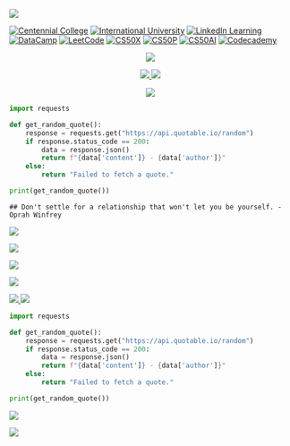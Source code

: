 ![](assets/header.png)

[![Centennial College](https://img.shields.io/badge/-Centennial%20College-d4e039?style=flat&logo=Centennial-College&logoColor=white)](https://github.com/ttran375) [![International University](https://img.shields.io/badge/-International%20University-198fd9?style=flat&logo=International-University&logoColor=white)](https://github.com/datttrian/iu-mafe) [![LinkedIn Learning](https://img.shields.io/badge/-LinkedIn%20Learning-0073B1?style=flat&logo=LinkedIn&logoColor=white)](https://github.com/datttrian/linkedin-learning) [![DataCamp](https://img.shields.io/badge/-DataCamp-03EF62?style=flat&logo=DataCamp&logoColor=white)](https://github.com/datttrian/datacamp) [![LeetCode](https://img.shields.io/badge/-LeetCode-FFA116?style=flat&logo=LeetCode&logoColor=white)](https://github.com/datttrian/leetcode) [![CS50X](https://img.shields.io/badge/-CS50X-e00000?style=flat&logo=CS50&logoColor=white)](https://github.com/datttrian/cs50x) [![CS50P](https://img.shields.io/badge/-CS50P-e00000?style=flat&logo=CS50&logoColor=white)](https://github.com/datttrian/cs50p) [![CS50AI](https://img.shields.io/badge/-CS50AI-e00000?style=flat&logo=CS50&logoColor=white)](https://github.com/datttrian/cs50ai) [![Codecademy](https://img.shields.io/badge/-Codecademy-1F4056?style=flat&logo=Codecademy&logoColor=white)](https://github.com/datttrian/codecademy)

<p align="center">
<a href="https://github.com/datttrian">
    <img src="https://github-stats-alpha.vercel.app/api?username=datttrian">
</a>
</p>

<p align="center">
<a href="https://github.com/datttrian">
<img src="https://github-readme-stats.vercel.app/api/top-langs?username=datttrian&&show_icons=true&locale=en&layout=compact&langs_count=10">
<img src="http://github-profile-summary-cards.vercel.app/api/cards/repos-per-language?username=datttrian">
</a>
</p>

<p align="center">
<a href="https://github.com/datttrian">
<img src="http://github-profile-summary-cards.vercel.app/api/cards/profile-details?username=datttrian">
</a>
</p>

``` python
import requests

def get_random_quote():
    response = requests.get("https://api.quotable.io/random")
    if response.status_code == 200:
        data = response.json()
        return f"{data['content']} - {data['author']}"
    else:
        return "Failed to fetch a quote."

print(get_random_quote())
```

    ## Don't settle for a relationship that won't let you be yourself. - Oprah Winfrey

![](./profile-3d-contrib/profile-green-animate.svg)

![](assets/footer.svg)


<p align="center">

<a href="https://github.com/datttrian">
<img src="https://github-stats-alpha.vercel.app/api?username=datttrian">
</a>

</p>

<p align="center">

<a href="https://github.com/datttrian">
<img src="http://github-profile-summary-cards.vercel.app/api/cards/profile-details?username=datttrian">
</a>

</p>

<p align="center">

<a href="https://github.com/datttrian">
<img src="https://github-readme-stats.vercel.app/api/top-langs?username=datttrian&&show_icons=true&locale=en&layout=compact&langs_count=10">
<img src="http://github-profile-summary-cards.vercel.app/api/cards/repos-per-language?username=datttrian">
</a>

</p>

```python
import requests

def get_random_quote():
    response = requests.get("https://api.quotable.io/random")
    if response.status_code == 200:
        data = response.json()
        return f"{data['content']} - {data['author']}"
    else:
        return "Failed to fetch a quote."

print(get_random_quote())
```

![](./profile-3d-contrib/profile-green-animate.svg)

![](assets/footer.svg)
